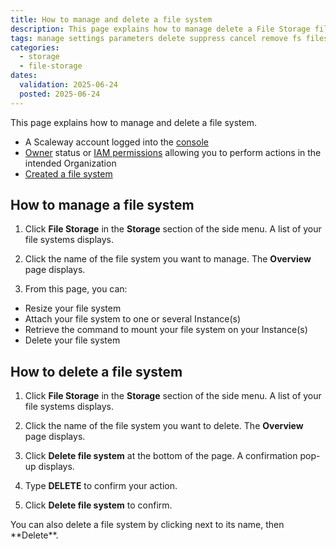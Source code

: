 ```yaml
---
title: How to manage and delete a file system
description: This page explains how to manage delete a File Storage file system using the Scaleway console.
tags: manage settings parameters delete suppress cancel remove fs filesystem file storage resource
categories:
  - storage
  - file-storage
dates:
  validation: 2025-06-24
  posted: 2025-06-24
---
```



This page explains how to manage and delete a file system.

<Requirements />

- A Scaleway account logged into the [console](https://console.scaleway.com)
- [Owner](/iam/concepts/#owner) status or [IAM permissions](/iam/concepts/#permission) allowing you to perform actions in the intended Organization
- [Created a file system](/file-system/how-to/create-file-system/)

## How to manage a file system

1. Click **File Storage** in the **Storage** section of the side menu. A list of your file systems displays.

2. Click the name of the file system you want to manage. The **Overview** page displays.

3. From this page, you can:
  - Resize your file system
  - Attach your file system to one or several Instance(s)
  - Retrieve the command to mount your file system on your Instance(s)
  - Delete your file system

## How to delete a file system

1. Click **File Storage** in the **Storage** section of the side menu. A list of your file systems displays.

2. Click the name of the file system you want to delete. The **Overview** page displays.

3. Click **Delete file system** at the bottom of the page. A confirmation pop-up displays.

4. Type **DELETE** to confirm your action.

5. Click **Delete file system** to confirm.

<Message type="note">
  You can also delete a file system by clicking <Icon name="more" /> next to its name, then **Delete**.
</Message>
